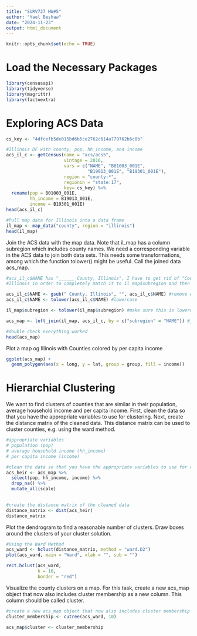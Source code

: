 ```yaml
---
title: "SURV727 HW#5"
author: "Yael Beshaw"
date: "2024-11-23"
output: html_document
---
```


```r
knitr::opts_chunk$set(echo = TRUE)
```

# Load the Necessary Packages #
```r
library(censusapi)
library(tidyverse)
library(magrittr)
library(factoextra)
```

# Exploring ACS Data #
```r
cs_key <- "4dfcefb5de015bd6b5ce2762c614a779762b6c0b"

#Illinois DF with county, pop, hh_income, and income
acs_il_c <- getCensus(name = "acs/acs5",
                      vintage = 2016,
                      vars = c("NAME", "B01003_001E",
                               "B19013_001E", "B19301_001E"),
                      region = "county:*",
                      regionin = "state:17",
                      key= cs_key) %>%
  rename(pop = B01003_001E,
         hh_income = B19013_001E,
         income = B19301_001E)
head(acs_il_c)

#Pull map data for Illinois into a data frame
il_map <- map_data("county", region = "illinois")
head(il_map)
```
Join the ACS data with the map data. Note that il_map has a column subregion 
which includes county names. We need a corresponding variable in the ACS data to
join both data sets. This needs some transformations, among which the function
tolower() might be useful. Call the joined data acs_map. 

```r
#acs_il_c$NAME has "______ County, Illinois", I have to get rid of "County,
#Illinois in order to completely match it to il_map$subregion and then lowercase

acs_il_c$NAME <- gsub(" County, Illinois", "", acs_il_c$NAME) #remove extra words
acs_il_c$NAME <- tolower(acs_il_c$NAME) #lowercase

il_map$subregion <- tolower(il_map$subregion) #make sure this is lowercase as well

acs_map <- left_join(il_map, acs_il_c, by = c("subregion" = "NAME")) #join

#double check everything worked
head(acs_map)
```

Plot a map og Illinois with Counties colored by per capita income
```r
ggplot(acs_map) +
  geom_polygon(aes(x = long, y = lat, group = group, fill = income))
```
# Hierarchial Clustering #
We want to find clusters of counties that are similar in their population, 
average household income and per capita income. First, clean the data so that
you have the appropriate variables to use for clustering. Next, create the 
distance matrix of the cleaned data. This distance matrix can be used to cluster
counties, e.g. using the ward method.

```r
#appropriate variables 
# population (pop)
# average household income (hh_income)
# per capita income (income)

#clean the data so that you have the appropriate variables to use for clustering
acs_heir <- acs_map %>%
  select(pop, hh_income, income) %>%
  drop_na() %>%
  mutate_all(scale)
  

#create the distance matrix of the cleaned data
distance_matrix <- dist(acs_heir)
distance_matrix
```
Plot the dendrogram to find a reasonable number of clusters. Draw boxes around 
the clusters of your cluster solution. 
```r
#Using the Ward Method
acs_ward <- hclust(distance_matrix, method = "ward.D2")
plot(acs_ward, main = "Ward", xlab = "", sub = "")

rect.hclust(acs_ward, 
            k = 10, 
            border = "red")
```
Visualize the county clusters on a map. For this task, create a new acs_map 
object that now also includes cluster membership as a new column. This column 
should be called cluster.
```r
#create a new acs_map object that now also includes cluster membership as a new column
cluster_membership <- cutree(acs_ward, 10)

acs_map$cluster <- cluster_membership
```


